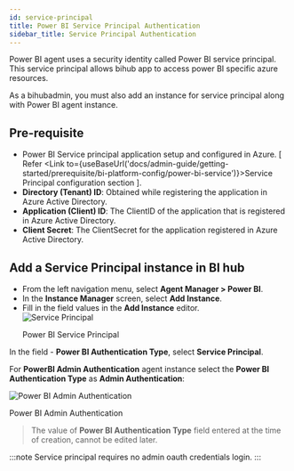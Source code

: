 ```yaml
---
id: service-principal
title: Power BI Service Principal Authentication
sidebar_title: Service Principal Authentication
---
```



Power BI agent uses a security identity called Power BI service principal. This service principal allows bihub app to access power BI specific azure resources.

As a bihubadmin, you must also add an instance for service principal along with Power BI agent instance.

## Pre-requisite

* Power BI Service principal application setup and configured in Azure. [ Refer <Link to={useBaseUrl('docs/admin-guide/getting-started/prerequisite/bi-platform-config/power-bi-service')}>Service Principal configuration</Link> section ].
* **Directory (Tenant) ID**: Obtained while registering the application in Azure Active Directory.
* **Application (Client) ID**: The ClientID of the application that is registered in Azure Active Directory.
* **Client Secret**: The ClientSecret for the application registered in Azure Active Directory.

## Add a Service Principal instance in BI hub

* From the left navigation menu, select **Agent Manager > Power BI**.
* In the **Instance Manager** screen, select **Add Instance**.
* Fill in the field values in the **Add Instance** editor.
  <div class="center">
    <Zoom>
      <img alt="Service Principal" src={useBaseUrl('doc-images/admin-guide/agent/service-principal-instance.png')}/>
    </Zoom>
    <p>Power BI Service Principal</p>
  </div>

In the field - **Power BI Authentication Type**, select **Service Principal**.

For **PowerBI Admin Authentication** agent instance select the **Power BI Authentication Type** as **Admin Authentication**:

  <div class="center">
    <Zoom>
      <img alt="Power BI Admin Authentication" src={useBaseUrl('doc-images/admin-guide/agent/powerbi-admin-auth.png')}/>
    </Zoom>
    <p>Power BI Admin Authentication</p>
  </div>

> The value of **Power BI Authentication Type** field entered at the time of creation, cannot be edited later.

:::note
Service principal requires no admin oauth credentials login.
:::
